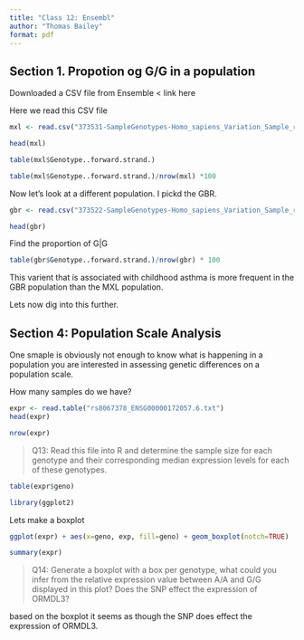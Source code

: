 ```yaml
---
title: "Class 12: Ensembl"
author: "Thomas Bailey"
format: pdf
---
```


## Section 1. Propotion og G/G in a population 

Downloaded a CSV file from Ensemble < link here 

Here we read this CSV file 


```r
mxl <- read.csv("373531-SampleGenotypes-Homo_sapiens_Variation_Sample_rs8067378.csv")

head(mxl)
```

```r
table(mxl$Genotype..forward.strand.)
```

```r
table(mxl$Genotype..forward.strand.)/nrow(mxl) *100
```

Now let's look at a different population. I pickd the GBR. 

```r
gbr <- read.csv("373522-SampleGenotypes-Homo_sapiens_Variation_Sample_rs8067378.csv")

head(gbr)
```

Find the proportion of G|G

```r
table(gbr$Genotype..forward.strand.)/nrow(gbr) * 100 
```

This varient that is associated with childhood asthma is more frequent in the GBR population than the MXL population. 

Lets now dig into this further. 

## Section 4: Population Scale Analysis
One smaple is obviously not enough to know what is happening in a population you are interested in assessing genetic differences on a population scale. 

How many samples do we have? 
```r
expr <- read.table("rs8067378_ENSG00000172057.6.txt")
head(expr)
```


```r
nrow(expr)
```
> Q13: Read this file into R and determine the sample size for each genotype and their
corresponding median expression levels for each of these genotypes.

```r
table(expr$geno)
```
```r
library(ggplot2) 

```


Lets make a boxplot

```r
ggplot(expr) + aes(x=geno, exp, fill=geno) + geom_boxplot(notch=TRUE)
```


```r
summary(expr)
```
> Q14: Generate a boxplot with a box per genotype, what could you infer from the relative
expression value between A/A and G/G displayed in this plot? Does the SNP effect the
expression of ORMDL3?

based on the boxplot it seems as though the SNP does effect the expression of ORMDL3. 




